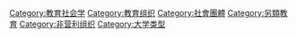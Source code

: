 [[Category:教育社会学|Category:教育社会学]]
[[Category:教育组织|Category:教育组织]]
[[Category:社會團體|Category:社會團體]]
[[Category:另類教育|Category:另類教育]]
[[Category:非营利组织|Category:非营利组织]]
[[Category:大学类型|Category:大学类型]]
